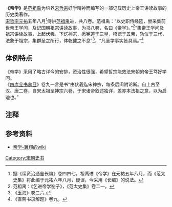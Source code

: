 '''《帝学》'''是[[范祖禹|范祖禹]]为培养[[宋哲宗|宋哲宗]]好学精神而编写的一部记载历史上帝王讲读故事的历史类著作。<br />
[[宋哲宗|宋哲宗]][[元祐|元祐]]五年八月<ref>据《续资治通鉴长编》卷四四七，祖禹进《帝学》在元祐五年八月，而《范太史集》将此编于元祐六年八月，疑误，今采用《长编》的说法。</ref>侍讲[[范祖禹|范祖禹]]进，共八卷。范祖禹：“以史职侍经筵，尝采集前世帝王学问，及记国朝祖宗讲读故事，为书八卷，名曰《帝学》。”<ref>范祖禹：《乞进帝学劄子》，《范太史集》卷二一。</ref>“集帝王学问及祖宗讲读故事，上起伏羲，下讫神宗，愿宪道于三皇，稽徳于五帝，轨仪于三代，法象于祖宗，集群圣之所行，体乾健之不息”<ref>《玉海》卷二六.</ref>，“凡圣学事实皆具焉。”<ref>《直斋书录解题》卷九。</ref><br />

== 体例特点 ==

《帝学》采用了略古详今的安排，资治性很强，希望哲宗能效法宋朝的帝王笃好学问。<br />
《[[四库全书总目|四库全书总目]]》卷九一言是书“由伏羲迄宋神宗，每条后间附论断。自上古至汉、唐二卷，自宋太祖至神宗六卷，于宋诸帝叙述独详，盖亦本法祖之意，以为启迪也。”<br />

== 注释 ==
<references/>

== 参考资料 ==
*[https://web.archive.org/web/20140102192849/http://shanglei.net/hiwiki/index.php?title=%E5%B8%9D%E5%AD%A6 帝学-翼翔的wiki]

[[Category:宋朝史书|Category:宋朝史书]]